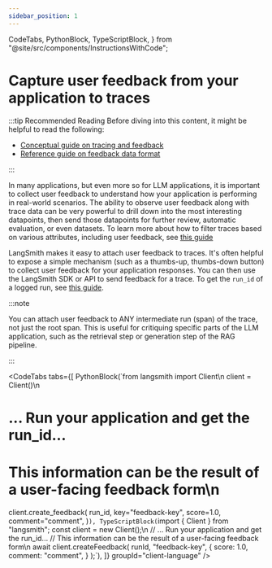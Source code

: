 ```yaml
---
sidebar_position: 1
---
```


  CodeTabs,
  PythonBlock,
  TypeScriptBlock,
} from "@site/src/components/InstructionsWithCode";

# Capture user feedback from your application to traces

:::tip Recommended Reading
Before diving into this content, it might be helpful to read the following:

- [Conceptual guide on tracing and feedback](../../concepts/tracing)
- [Reference guide on feedback data format](../../reference/data_formats/feedback_data_format)

:::

In many applications, but even more so for LLM applications, it is important to collect user feedback to understand how your application is performing in real-world scenarios.
The ability to observe user feedback along with trace data can be very powerful to drill down into the most interesting datapoints, then send those datapoints for further review, automatic evaluation, or even datasets.
To learn more about how to filter traces based on various attributes, including user feedback, see [this guide](../monitoring/filter_traces_in_application)

LangSmith makes it easy to attach user feedback to traces.
It's often helpful to expose a simple mechanism (such as a thumbs-up, thumbs-down button) to collect user feedback for your application responses. You can then use the LangSmith SDK or API to send feedback for a trace. To get the `run_id` of a logged run, see [this guide](../tracing/access_current_span).

:::note

You can attach user feedback to ANY intermediate run (span) of the trace, not just the root span.
This is useful for critiquing specific parts of the LLM application, such as the retrieval step or generation step of the RAG pipeline.

:::

<CodeTabs
  tabs={[
    PythonBlock(`from langsmith import Client\n
client = Client()\n
# ... Run your application and get the run_id...
# This information can be the result of a user-facing feedback form\n
client.create_feedback(
    run_id,
    key="feedback-key",
    score=1.0,
    comment="comment",
)`),
    TypeScriptBlock(`import { Client } from "langsmith";
const client = new Client();\n
// ... Run your application and get the run_id...
// This information can be the result of a user-facing feedback form\n
await client.createFeedback(
    runId,
    "feedback-key",
    {
        score: 1.0,
        comment: "comment",
    }
);`),
  ]}
  groupId="client-language"
/>

